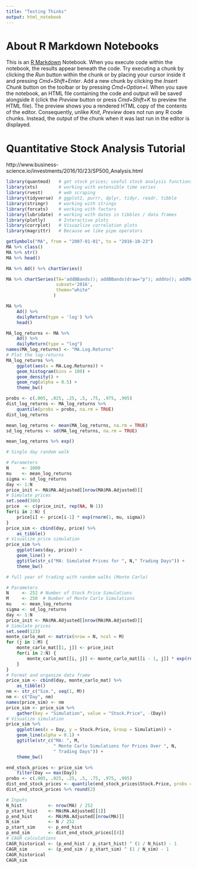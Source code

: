 ```yaml
---
title: "Testing Thinks"
output: html_notebook
---
```


# About R Markdown Notebooks
This is an [R Markdown](http://rmarkdown.rstudio.com) Notebook. When you execute code within the notebook, the results appear beneath the code.
Try executing a chunk by clicking the *Run* button within the chunk or by placing your cursor inside it and pressing *Cmd+Shift+Enter*. Add a new chunk by clicking the *Insert Chunk* button on the toolbar or by pressing *Cmd+Option+I*.
When you save the notebook, an HTML file containing the code and output will be saved alongside it (click the *Preview* button or press *Cmd+Shift+K* to preview the HTML file). The preview shows you a rendered HTML copy of the contents of the editor. Consequently, unlike *Knit*, *Preview* does not run any R code chunks. Instead, the output of the chunk when it was last run in the editor is displayed.

# Quantitative Stock Analysis Tutorial
http://www.business-science.io/investments/2016/10/23/SP500_Analysis.html

```r

library(quantmod)   # get stock prices; useful stock analysis functions
library(xts)        # working with extensible time series 
library(rvest)      # web scraping
library(tidyverse)  # ggplot2, purrr, dplyr, tidyr, readr, tibble
library(stringr)    # working with strings
library(forcats)    # working with factors
library(lubridate)  # working with dates in tibbles / data frames
library(plotly)     # Interactive plots
library(corrplot)   # Visuazlize correlation plots
library(magrittr)   # Because we like pipe operators

```



```r
getSymbols("MA", from = "2007-01-01", to = "2016-10-23")
MA %>% class()
MA %>% str()
MA %>% head()

MA %>% Ad() %>% chartSeries()

MA %>% chartSeries(TA='addBBands(); addBBands(draw="p"); addVo(); addMACD()', 
                   subset='2016',
                   theme="white"
                  )

MA %>%
    Ad() %>%
    dailyReturn(type = 'log') %>% 
    head()
```

```r

MA_log_returns <- MA %>%
    Ad() %>%
    dailyReturn(type = "log")
names(MA_log_returns) <- "MA.Log.Returns"
# Plot the log-returns    
MA_log_returns %>%    
    ggplot(aes(x = MA.Log.Returns)) + 
    geom_histogram(bins = 100) + 
    geom_density() +
    geom_rug(alpha = 0.5) +
    theme_bw()

probs <- c(.005, .025, .25, .5, .75, .975, .995)
dist_log_returns <- MA_log_returns %>% 
    quantile(probs = probs, na.rm = TRUE)
dist_log_returns

mean_log_returns <- mean(MA_log_returns, na.rm = TRUE)
sd_log_returns <- sd(MA_log_returns, na.rm = TRUE)

mean_log_returns %>% exp()

```

```r
# Single day random walk

# Parameters
N     <- 1000
mu    <- mean_log_returns
sigma <- sd_log_returns
day <- 1:N
price_init <- MA$MA.Adjusted[[nrow(MA$MA.Adjusted)]]
# Simulate prices
set.seed(386) 
price  <- c(price_init, rep(NA, N-1))
for(i in 2:N) {
    price[i] <- price[i-1] * exp(rnorm(1, mu, sigma))
}
price_sim <- cbind(day, price) %>% 
    as_tibble()
# Visualize price simulation
price_sim %>%
    ggplot(aes(day, price)) +
    geom_line() +
    ggtitle(str_c("MA: Simulated Prices for ", N," Trading Days")) +
    theme_bw()
```

```r
# full year of trading with random walks (Monte Carlo)

# Parameters
N     <- 252 # Number of Stock Price Simulations
M     <- 250  # Number of Monte Carlo Simulations   
mu    <- mean_log_returns
sigma <- sd_log_returns
day <- 1:N
price_init <- MA$MA.Adjusted[[nrow(MA$MA.Adjusted)]]
# Simulate prices
set.seed(123)
monte_carlo_mat <- matrix(nrow = N, ncol = M)
for (j in 1:M) {
    monte_carlo_mat[[1, j]] <- price_init
    for(i in 2:N) {
        monte_carlo_mat[[i, j]] <- monte_carlo_mat[[i - 1, j]] * exp(rnorm(1, mu, sigma))
    }
}
# Format and organize data frame
price_sim <- cbind(day, monte_carlo_mat) %>%
    as_tibble() 
nm <- str_c("Sim.", seq(1, M))
nm <- c("Day", nm)
names(price_sim) <- nm
price_sim <- price_sim %>%
    gather(key = "Simulation", value = "Stock.Price", -(Day))
# Visualize simulation
price_sim %>%
    ggplot(aes(x = Day, y = Stock.Price, Group = Simulation)) + 
    geom_line(alpha = 0.1) +
    ggtitle(str_c("MA: ", M, 
                  " Monte Carlo Simulations for Prices Over ", N, 
                  " Trading Days")) +
    theme_bw()

end_stock_prices <- price_sim %>% 
    filter(Day == max(Day))
probs <- c(.005, .025, .25, .5, .75, .975, .995)
dist_end_stock_prices <- quantile(end_stock_prices$Stock.Price, probs = probs)
dist_end_stock_prices %>% round(2)

# Inputs
N_hist          <- nrow(MA) / 252
p_start_hist    <- MA$MA.Adjusted[[1]]
p_end_hist      <- MA$MA.Adjusted[[nrow(MA)]]
N_sim           <- N / 252
p_start_sim     <- p_end_hist
p_end_sim       <- dist_end_stock_prices[[4]]
# CAGR calculations
CAGR_historical <- (p_end_hist / p_start_hist) ^ (1 / N_hist) - 1
CAGR_sim        <- (p_end_sim / p_start_sim) ^ (1 / N_sim) - 1
CAGR_historical
CAGR_sim
```

